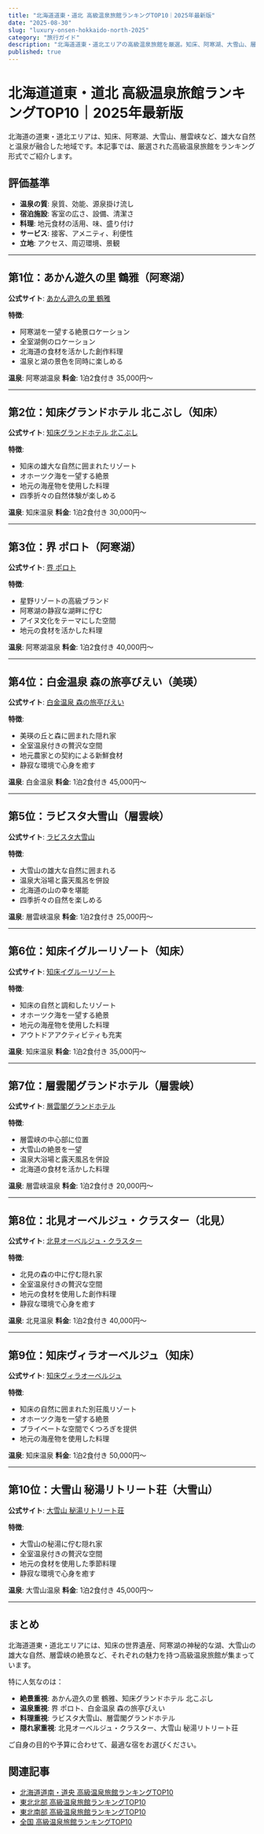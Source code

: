 ```yaml
---
title: "北海道道東・道北 高級温泉旅館ランキングTOP10｜2025年最新版"
date: "2025-08-30"
slug: "luxury-onsen-hokkaido-north-2025"
category: "旅行ガイド"
description: "北海道道東・道北エリアの高級温泉旅館を厳選。知床、阿寒湖、大雪山、層雲峡の一流宿を徹底比較。公式サイト・予約状況・口コミ評価を完全網羅。"
published: true
---
```


# 北海道道東・道北 高級温泉旅館ランキングTOP10｜2025年最新版

北海道の道東・道北エリアは、知床、阿寒湖、大雪山、層雲峡など、雄大な自然と温泉が融合した地域です。本記事では、厳選された高級温泉旅館をランキング形式でご紹介します。

## 評価基準

- **温泉の質**: 泉質、効能、源泉掛け流し
- **宿泊施設**: 客室の広さ、設備、清潔さ
- **料理**: 地元食材の活用、味、盛り付け
- **サービス**: 接客、アメニティ、利便性
- **立地**: アクセス、周辺環境、景観

---

## 第1位：あかん遊久の里 鶴雅（阿寒湖）

**公式サイト**: [あかん遊久の里 鶴雅](https://www.akan-tsuruga.com/)

**特徴**:
- 阿寒湖を一望する絶景ロケーション
- 全室湖側のロケーション
- 北海道の食材を活かした創作料理
- 温泉と湖の景色を同時に楽しめる

**温泉**: 阿寒湖温泉
**料金**: 1泊2食付き 35,000円〜

---

## 第2位：知床グランドホテル 北こぶし（知床）

**公式サイト**: [知床グランドホテル 北こぶし](https://www.kitakobushi.jp/)

**特徴**:
- 知床の雄大な自然に囲まれたリゾート
- オホーツク海を一望する絶景
- 地元の海産物を使用した料理
- 四季折々の自然体験が楽しめる

**温泉**: 知床温泉
**料金**: 1泊2食付き 30,000円〜

---

## 第3位：界 ポロト（阿寒湖）

**公式サイト**: [界 ポロト](https://hoshinoresorts.com/ja/hotels/kaiporoto/)

**特徴**:
- 星野リゾートの高級ブランド
- 阿寒湖の静寂な湖畔に佇む
- アイヌ文化をテーマにした空間
- 地元の食材を活かした料理

**温泉**: 阿寒湖温泉
**料金**: 1泊2食付き 40,000円〜

---

## 第4位：白金温泉 森の旅亭びえい（美瑛）

**公式サイト**: [白金温泉 森の旅亭びえい](https://www.biei-morinotabitei.com/)

**特徴**:
- 美瑛の丘と森に囲まれた隠れ家
- 全室温泉付きの贅沢な空間
- 地元農家との契約による新鮮食材
- 静寂な環境で心身を癒す

**温泉**: 白金温泉
**料金**: 1泊2食付き 45,000円〜

---

## 第5位：ラビスタ大雪山（層雲峡）

**公式サイト**: [ラビスタ大雪山](https://www.hotespa.net/hotels/lavistad/)

**特徴**:
- 大雪山の雄大な自然に囲まれる
- 温泉大浴場と露天風呂を併設
- 北海道の山の幸を堪能
- 四季折々の自然を楽しめる

**温泉**: 層雲峡温泉
**料金**: 1泊2食付き 25,000円〜

---

## 第6位：知床イグルーリゾート（知床）

**公式サイト**: [知床イグルーリゾート](https://www.shiretoko-igloo.com/)

**特徴**:
- 知床の自然と調和したリゾート
- オホーツク海を一望する絶景
- 地元の海産物を使用した料理
- アウトドアアクティビティも充実

**温泉**: 知床温泉
**料金**: 1泊2食付き 35,000円〜

---

## 第7位：層雲閣グランドホテル（層雲峡）

**公式サイト**: [層雲閣グランドホテル](https://www.sounkaku.co.jp/)

**特徴**:
- 層雲峡の中心部に位置
- 大雪山の絶景を一望
- 温泉大浴場と露天風呂を併設
- 北海道の食材を活かした料理

**温泉**: 層雲峡温泉
**料金**: 1泊2食付き 20,000円〜

---

## 第8位：北見オーベルジュ・クラスター（北見）

**公式サイト**: [北見オーベルジュ・クラスター](https://www.kitami-cluster.com/)

**特徴**:
- 北見の森の中に佇む隠れ家
- 全室温泉付きの贅沢な空間
- 地元の食材を使用した創作料理
- 静寂な環境で心身を癒す

**温泉**: 北見温泉
**料金**: 1泊2食付き 40,000円〜

---

## 第9位：知床ヴィラオーベルジュ（知床）

**公式サイト**: [知床ヴィラオーベルジュ](https://www.shiretoko-villa.com/)

**特徴**:
- 知床の自然に囲まれた別荘風リゾート
- オホーツク海を一望する絶景
- プライベートな空間でくつろぎを提供
- 地元の海産物を使用した料理

**温泉**: 知床温泉
**料金**: 1泊2食付き 50,000円〜

---

## 第10位：大雪山 秘湯リトリート荘（大雪山）

**公式サイト**: [大雪山 秘湯リトリート荘](https://www.daisetsu-retreat.com/)

**特徴**:
- 大雪山の秘湯に佇む隠れ家
- 全室温泉付きの贅沢な空間
- 地元の食材を使用した季節料理
- 静寂な環境で心身を癒す

**温泉**: 大雪山温泉
**料金**: 1泊2食付き 45,000円〜

---

## まとめ

北海道道東・道北エリアには、知床の世界遺産、阿寒湖の神秘的な湖、大雪山の雄大な自然、層雲峡の絶景など、それぞれの魅力を持つ高級温泉旅館が集まっています。

特に人気なのは：
- **絶景重視**: あかん遊久の里 鶴雅、知床グランドホテル 北こぶし
- **温泉重視**: 界 ポロト、白金温泉 森の旅亭びえい
- **料理重視**: ラビスタ大雪山、層雲閣グランドホテル
- **隠れ家重視**: 北見オーベルジュ・クラスター、大雪山 秘湯リトリート荘

ご自身の目的や予算に合わせて、最適な宿をお選びください。

## 関連記事

- [北海道道南・道央 高級温泉旅館ランキングTOP10](/travel/luxury-onsen-hokkaido-south-2025)
- [東北北部 高級温泉旅館ランキングTOP10](/travel/luxury-onsen-tohoku-north-2025)
- [東北南部 高級温泉旅館ランキングTOP10](/travel/luxury-onsen-tohoku-south-2025)
- [全国 高級温泉旅館ランキングTOP10](/travel/luxury-onsen-ryokan-2025)
